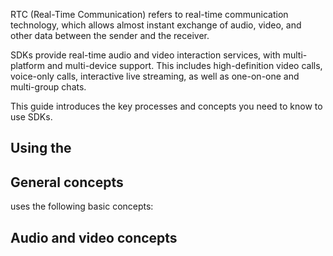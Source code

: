 
RTC (Real-Time Communication) refers to real-time communication technology, which allows almost instant exchange of audio, video, and other data between the sender and the receiver.

<Vg k="COMPANY" /> SDKs provide real-time audio and video interaction services, with multi-platform and multi-device support. This includes high-definition video calls, voice-only calls, interactive live streaming, as well as one-on-one and multi-group chats.

This guide introduces the key processes and concepts you need to know to use <Vg k="COMPANY" /> SDKs.

## Using the <Vg k="CONSOLE" />

<Console />

## General concepts
<Vg k="COMPANY" /> uses the following basic concepts:

<AppId />
<AppCertificate />
<Token />
<Channel />
<ChannelProfile />
<Stream />
<Publish />
<Subscribe />
<UserId />
<UserRole />
<Connection />
<SD_RTN />

## Audio and video concepts
<AudioVideoConcepts />
